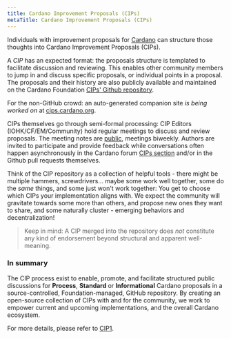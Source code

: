 ```yaml
---
title: Cardano Improvement Proposals (CIPs)
metaTitle: Cardano Improvement Proposals (CIPs)
---
```


Individuals with improvement proposals for [Cardano](https://cardano.org/) can
structure those thoughts into Cardano Improvement Proposals (CIPs).

A _CIP_ has an expected format: the proposals structure is templated to
facilitate discussion and reviewing. This enables other community members to
jump in and discuss specific proposals, or individual points in a proposal. The
proposals and their history are also publicly available and maintained on the
Cardano Foundation
[CIPs' Github repository](https://github.com/cardano-foundation/CIPs).

For the non-GitHub crowd: an auto-generated companion site _is being worked on_
at [cips.cardano.org](https://cips.cardano.org).

CIPs themselves go through semi-formal processing: CIP Editors
(IOHK/CF/EM/Community) hold regular meetings to discuss and review proposals.
The meeting notes are
[public](https://github.com/cardano-foundation/CIPs/tree/master/BiweeklyMeetings),
meetings biweekly. Authors are invited to participate and provide feedback while
conversations often happen asynchronously in the Cardano forum
[CIPs section](https://forum.cardano.org/c/english/cips/122) and/or in the
Github pull requests themselves.

Think of the CIP repository as a collection of helpful tools - there might be
multiple hammers, screwdrivers... maybe some work well together, some do the
_same_ things, and some just won't work together: You get to choose which CIPs
your implementation aligns with. We expect the community will gravitate towards
some more than others, and propose new ones they want to share, and some
naturally cluster - emerging behaviors and decentralization!

> Keep in mind: A CIP merged into the repository does _not_ constitute any kind
> of endorsement beyond structural and apparent well-meaning.

### In summary

The CIP process exist to enable, promote, and facilitate structured public
discussions for **Process**, **Standard** or **Informational** Cardano proposals
in a source-controlled, Foundation-managed, GitHub repository. By creating an
open-source collection of CIPs with and for the community, we work to empower
current and upcoming implementations, and the overall Cardano ecosystem.

For more details, please refer to
[CIP1](https://github.com/cardano-foundation/CIPs/blob/master/CIP-0001/CIP-0001.md/).
